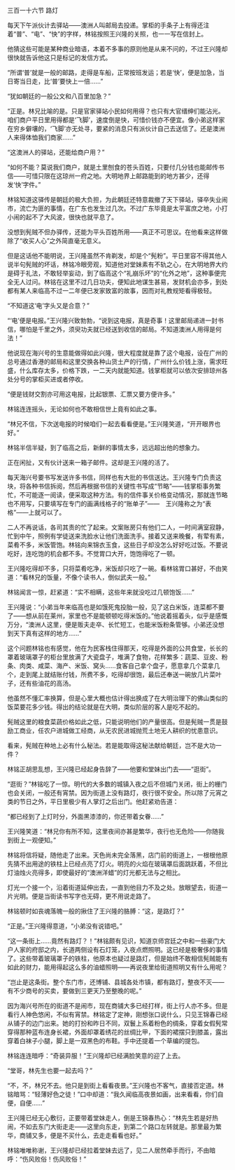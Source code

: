

三百一十六节 路灯

每天下午派伙计去驿站――澳洲人叫邮局去投递。掌柜的手条子上有得还注着“普”、“电”、“快”的字样，林铭按照王兴隆的关照，也一一写在信封上。

他猜这些可能是某种商业暗语，本着不多事的原则他是从来不问的，不过王兴隆却很快就告诉他这只是标记的发信方式。

“所谓‘普’就是一般的邮路，走得是车船，正常按班发运；若是‘快’，便是加急，当日寄当日走，比‘普’要快上一倍……”

“犹如朝廷的一般公文和八百里加急？”

“正是。林兄比喻的是。只是官家驿站小民如何用得？也只有大官缙绅们能沾光。咱们商户平日里用得都是‘飞脚’，速度倒是快，可惜价钱亦不便宜。像小弟这样家在穷乡僻壤的，‘飞脚’亦无处寻，要紧的消息只有派伙计自己去送信了。还是澳洲人来得体恤我们商家……”

“这澳洲人的驿站，还能给商户用？”

“如何不能？莫说我们商户，就是土里刨食的苍头百姓，只要付几分钱也能邮传书信――可惜只限在这琼州一府之地。大明地界上邮路能到的地方甚少，还得发‘快’字件。”

林铭知道这驿传是朝廷的极大负担，为此朝廷还特意裁撤了天下驿站，驿卒失业闹市，流亡为匪的事情，在广东也发生过几次。不过广东毕竟是太平富庶之地，小打小闹的起不了大风波，很快也就平息了。

没想到髡贼不但办驿传，还能为平头百姓所用――真正不可思议。在他看来这样做除了“收买人心”之外简直毫无意义。

但是这话他不能明说，王兴隆虽然不肯剃发，却是个“髡粉”。平日里容不得其他人说半句髡贼的坏话，林铭冷眼旁观，知道他对堂妹素有不轨之心，在大明地界大约是碍于礼法，不敢轻举妄动，到了临高这个“礼崩乐坏”的“化外之地”，这种事便完全无人过问。林铭在这里不过几日功夫，便知此地谋生甚易，发财机会亦多，到处都有某人来临高不过一二年便已发家致富的故事，因而对礼教规矩看得极轻。

“不知道这‘电’字头又是合意？”

“‘电’便是电报。”王兴隆兴致勃勃，“说到这电报，真是奇事！这里邮局递进一封书信，哪怕是千里之外，须臾功夫就已经送到收信的邮局。不知道澳洲人用得是何法！”

他说现在海兴号的生意能做得如此兴隆，很大程度就是靠了这个电报，设在广州的总号通过香港的邮局和这里交换各种山货土产的行情，广州什么价钱上涨，需求旺盛，什么库存太多，价格下跌，一二天内就能知道。钱掌柜就可以依次安排琼州各处分号的掌柜买进或者停收。

“便是钱财交割亦可用这电报，比起银票、汇票又要方便许多。”

林铭连连摇头，无论如何也不敢相信世上竟有如此之事。

“林兄不信，下次送电报的时候咱们一起去看看便是。”王兴隆笑道，“开开眼界也好。”

林铭半信半疑，到了临高之后，新鲜的事情太多，远远超出他的想象力。

正在闲扯，又有伙计送来一箱子邮件。这却是王兴隆的活了。

每天海兴号要书写发送许多书信，同样也有大批的书信送达。王兴隆专门负责这块，将各种书信拆阅，然后再根据书信的关键性书写成“节略”――钱掌柜事务繁忙，不可能逐一阅读，便采取这种方法。有的信件事关价格变动情况，那就连节略也不用写，只要填写在专门的画满线格子的“账单子”――　王兴隆称之为“表格”――上就可以了。

二人不再说话，各司其责的忙了起来。文案账房只有他们二人，一时间满室寂静，忙到中午，照例有学徒送来洗脸水让他们洗面洗手。接着又送来晚餐，有荤有素，菜肴不多，米饭管饱。林铭向来锦衣玉食，这些日子却没怎么好好吃过饭。不要说吃好，连吃饱的机会都不多。不觉胃口大开，饱饱得吃了一顿。

王兴隆吃得却不多，只将菜肴吃净，米饭却只吃了一碗。看林铭胃口甚好，不由笑道：“看林兄的饭量，不像个读书人，倒似武夫一般。”

林铭闻言一惊，赶紧道：“实不相瞒，这些年来就没吃过几顿饱饭……”

王兴隆说：“小弟当年来临高也是如饿死鬼投胎一般，见了这白米饭，连菜都不要了――想从前在莱州，家里也不是能顿顿吃得米饭的。”他说着摇着头，似乎是感慨万分，“澳洲人这里，便是贩夫走卒、长忙短工，也能米饭粉条管够。小弟还没想到天下真有这样的地方……”

这个问题林铭也有感觉，他在为民客栈住得那天，吃得是外面的公共食堂，长长的罩着玻璃罩子的柜台里放满了大瓷盘子，堆满了食物，花样繁多：蔬菜、豆皮、粉条、肉类、咸菜、海产、米饭、窝头……食客自己拿个盘子，愿意拿几个菜拿几个，走到尾上就结账付钱，所费不多，吃得却很饱，最后还奉送一碗放几片菜叶子，还有些油花的高汤。

他虽然不懂汇率换算，但是心里大概也估计得出换成了在大明治理下的佛山类似的饭菜要花多少钱。得出的结论就是在大明，类似阶层的客人是吃不起的。

髡贼这里的粮食菜蔬价格如此之低，只能说明他们的产量很高。但是髡贼一贯是鼓励工商业，任农户进城做工经商，从无农民进城抛荒土地无人耕织的忧患意识。

看来，髡贼在种地上必有什么秘法。若是能取得这秘法献给朝廷，岂不是大功一件？

林铭正胡思乱想，王兴隆已经起身告辞了――他要和堂妹出门去――“逛街”。

“逛街？”林铭吃了一惊。明代的大多数的城镇入夜之后不但城门关闭，街上的栅门也会关闭，一般还有宵禁。因为街道上没有路灯，夜行很不安全。所以除了元宵之类的节日之外，平日里极少有人掌灯之后出门。他赶紧劝告道：

“都已经到了上灯时分，外面黑漆漆的，你还带着女眷……”

王兴隆笑道：“林兄你有所不知，这里夜间亦甚是繁华，夜行也无危险――你随我到街上一观便知。”

林铭将信将疑，随他走了出来。天色尚未完全落黑，店门前的街道上，一根根他原先猜不出用途的铁柱上已经点亮了灯火。明亮的火焰在玻璃罩后面跳跃着，不但比灯油烛火亮得多，即使最好的“澳洲洋蜡”的灯光都无法与之相比。

灯光一个接一个，沿着街道延伸出去，一直到他目力不及之处。放眼望去，街道一片光明。便是当街读书写字也无碍，更不用说走路了。

林铭顿时如丧魂落魄一般的揪住了王兴隆的胳膊：“这，是路灯？”

“正是。”王兴隆得意道，“小弟没有说错吧。”

“这一条街上……竟然有路灯？！”林铭颇有见识，知道京师宫廷之中和一些豪门大户人家的府邸之内，长道两侧设有石灯笼，入夜点燃照明。这已经是极奢侈的事情了。这些带着玻璃罩子的铁柱，他原本也疑过是路灯，但是始终不敢相信髡贼能有如此的财力，能用得起这么多的油蜡照明――再说夜里给街道照明又有什么用呢？

“岂止是这条街。整个东门市，还博铺、县城各处市镇，都有路灯，整夜不灭――有不少商号的买卖，要做到三更天乃至整晚的呢。”

因为海兴号所在的街道不是闹市，现在商铺大多已经打样，街上行人亦不多。但是看行人神色悠闲，不似有宵禁。林铭定了定神，刚想张口说什么，只见王锦春已经从铺子的边门出来。她的打扮和昨日不同，双鬟上系着粉色的绸条，穿着女假髡常穿得那种蓝布连身长裙，外面却罩着绣花的丝绸比甲，下面的裙摆只到膝盖，露出穿着白袜子小腿，脚上是一双黑色的布鞋。手中还提着一个草编的提包。

林铭连连暗呼：“奇装异服！”王兴隆却已经满脸笑意的迎了上去。

“堂哥，林先生也要一起去吗？”

“不，不，林兄不去。他只是到街上看看夜景。”王兴隆也不客气，直接否定道。林铭暗骂：“轻薄好色之徒！”口中却道：“我久闻临高夜景如画，出来看看，你们自便，自便……”

王兴隆已经无心敷衍，正要带着堂妹走人，倒是王锦春热心：“林先生若是好热闹，不如去东门大街走走――这里向东走，到第二个路口左转就是。那里最为繁华，商铺又多，便是不买什么，去走走看看也好。”

林铭唯唯称谢，王兴隆却已经拉着堂妹去远了，见二人居然牵手而行，不由暗呼：“伤风败俗！伤风败俗！”

